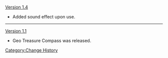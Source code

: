 [[Version 1.4]]
*Added sound effect upon use.
----
[[Version 1.1]]
*Geo Treasure Compass was released.
<noinclude>[[Category:Change History]]</noinclude>